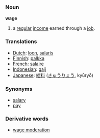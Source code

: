 === Noun ===
'''wage'''

# a [[regular]] [[income]] earned through a [[job]].

=== Translations ===
*[[Dutch]]: [[loon]], [[salaris]]
*[[Finnish]]: [[palkka]]
*[[French]]: [[salaire]]
*[[Indonesian]]: [[gaji]]
*[[Japanese]]: [[給料]] ([[きゅうりょう]], kyūryō)

=== Synonyms ===
*[[salary]]
*[[pay]]

=== Derivative words ===
*[[wage moderation]]
